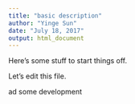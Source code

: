 ```yaml
---
title: "basic description"
author: "Yinge Sun"
date: "July 18, 2017"
output: html_document
---
```


Here's some stuff to start things off.

Let's edit this file.

ad some development